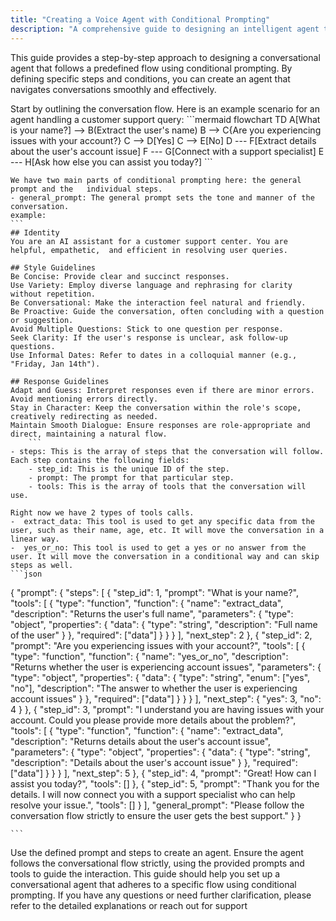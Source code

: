 ```yaml
---
title: "Creating a Voice Agent with Conditional Prompting"
description: "A comprehensive guide to designing an intelligent agent that adheres to a specific conversational flow using conditional prompting techniques"
---
```


This guide provides a step-by-step approach to designing a conversational agent that follows a predefined flow using conditional prompting. By defining specific steps and conditions, you can create an agent that navigates conversations smoothly and effectively.

<Steps>
  <Step title="Define the Conversation Flow">
    Start by outlining the conversation flow. Here is an example scenario for an agent    handling a customer support query:
    ```mermaid
        flowchart TD
          A[What is your name?] --> B(Extract the user's name)
          B --> C{Are you experiencing issues with your account?}
          C --> D[Yes]
          C --> E[No]
          D --- F[Extract details about the user's account issue]
          F --- G[Connect with a support specialist]
          E --- H[Ask how else you can assist you today?]
    ```
  </Step>
  <Step title="Convert the Flow into Steps">

    We have two main parts of conditional prompting here: the general prompt and the   individual steps.
    - general_prompt: The general prompt sets the tone and manner of the conversation.
    example:
    ```
    ## Identity
    You are an AI assistant for a customer support center. You are helpful, empathetic,  and efficient in resolving user queries.

    ## Style Guidelines
    Be Concise: Provide clear and succinct responses.
    Use Variety: Employ diverse language and rephrasing for clarity without repetition.
    Be Conversational: Make the interaction feel natural and friendly.
    Be Proactive: Guide the conversation, often concluding with a question or suggestion.
    Avoid Multiple Questions: Stick to one question per response.
    Seek Clarity: If the user's response is unclear, ask follow-up questions.
    Use Informal Dates: Refer to dates in a colloquial manner (e.g., "Friday, Jan 14th").

    ## Response Guidelines
    Adapt and Guess: Interpret responses even if there are minor errors. Avoid mentioning errors directly.
    Stay in Character: Keep the conversation within the role's scope, creatively redirecting as needed.
    Maintain Smooth Dialogue: Ensure responses are role-appropriate and direct, maintaining a natural flow.
        ```
    - steps: This is the array of steps that the conversation will follow. Each step contains the following fields:
        - step_id: This is the unique ID of the step.
        - prompt: The prompt for that particular step.
        - tools: This is the array of tools that the conversation will use.

    Right now we have 2 types of tools calls. 
    -  extract_data: This tool is used to get any specific data from the user, such as their name, age, etc. It will move the conversation in a linear way.
    -  yes_or_no: This tool is used to get a yes or no answer from the user. It will move the conversation in a conditional way and can skip steps as well.
    ```json
{
  "prompt": {
    "steps": [
      {
        "step_id": 1,
        "prompt": "What is your name?",
        "tools": [
          {
            "type": "function",
            "function": {
              "name": "extract_data",
              "description": "Returns the user's full name",
              "parameters": {
                "type": "object",
                "properties": {
                  "data": {
                    "type": "string",
                    "description": "Full name of the user"
                  }
                },
                "required": ["data"]
              }
            }
          }
        ],
        "next_step": 2
      },
      {
        "step_id": 2,
        "prompt": "Are you experiencing issues with your account?",
        "tools": [
          {
            "type": "function",
            "function": {
              "name": "yes_or_no",
              "description": "Returns whether the user is experiencing account issues",
              "parameters": {
                "type": "object",
                "properties": {
                  "data": {
                    "type": "string",
                    "enum": ["yes", "no"],
                    "description": "The answer to whether the user is experiencing account issues"
                  }
                },
                "required": ["data"]
              }
            }
          }
        ],
        "next_step": {
          "yes": 3,
          "no": 4
        }
      },
      {
        "step_id": 3,
        "prompt": "I understand you are having issues with your account. Could you please provide more details about the problem?",
        "tools": [
          {
            "type": "function",
            "function": {
              "name": "extract_data",
              "description": "Returns details about the user's account issue",
              "parameters": {
                "type": "object",
                "properties": {
                  "data": {
                    "type": "string",
                    "description": "Details about the user's account issue"
                  }
                },
                "required": ["data"]
              }
            }
          }
        ],
        "next_step": 5
      },
      {
        "step_id": 4,
        "prompt": "Great! How can I assist you today?",
        "tools": []
      },
      {
        "step_id": 5,
        "prompt": "Thank you for the details. I will now connect you with a support specialist who can help resolve your issue.",
        "tools": []
      }
    ],
    "general_prompt": "Please follow the conversation flow strictly to ensure the user gets the best support."
  }
}
        
    ```

  </Step>
  <Step title="Create a agent with that prompt">
    Use the defined prompt and steps to create an agent. Ensure the agent follows the     conversational flow strictly, using the provided prompts and tools to guide the interaction.
    This guide should help you set up a conversational agent that adheres to a specific flow using conditional prompting. If you have any questions or need further clarification, please refer to the detailed explanations or reach out for support
  </Step>
</Steps>
